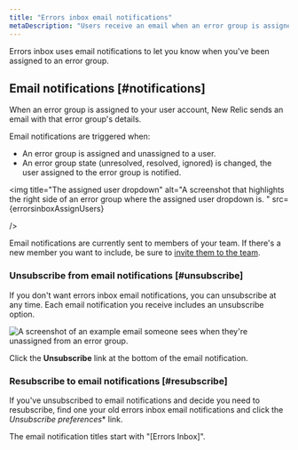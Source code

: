 ```yaml
---
title: "Errors inbox email notifications"
metaDescription: "Users receive an email when an error group is assigned to them."
---
```




Errors inbox uses email notifications to let you know when you've been assigned to an error group. 

## Email notifications [#notifications]

When an error group is assigned to your user account, New Relic sends an email with that error group's details. 

Email notifications are triggered when:

* An error group is assigned and unassigned to a user.
* An error group state (unresolved, resolved, ignored) is changed, the user assigned to the error group is notified.

<img
  title="The assigned user dropdown"
  alt="A screenshot that highlights the right side of an error group where the assigned user dropdown is. "
  src={errorsinboxAssignUsers}

/>

Email notifications are currently sent to members of your team. If there's a new member you want to include, be sure to [invite them to the team](https://docs.newrelic.com/whats-new/2020/11/invite-teammate/). 

### Unsubscribe from email notifications [#unsubscribe]

If you don't want errors inbox email notifications, you can unsubscribe at any time. Each email notification you receive includes an unsubscribe option. 

<img
  title="Unassigned user email example"
  alt="A screenshot of an example email someone sees when they're unassigned from an error group. "
  src={errorsinboxUnassignedMessage}
/>

Click the **Unsubscribe** link at the bottom of the email notification.

### Resubscribe to email notifications [#resubscribe]

If you've unsubscribed to email notifications and decide you need to resubscribe, find one your old errors inbox email notifications and click the *Unsubscribe preferences** link.

The email notification titles start with "[Errors Inbox]".
